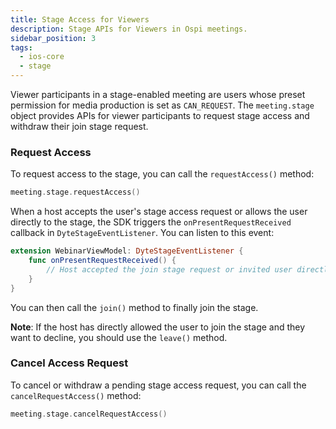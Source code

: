 ```yaml
---
title: Stage Access for Viewers
description: Stage APIs for Viewers in Ospi meetings.
sidebar_position: 3
tags:
  - ios-core
  - stage
---
```


Viewer participants in a stage-enabled meeting are users whose preset permission for media production is set as `CAN_REQUEST`.
The `meeting.stage` object provides APIs for viewer participants to request stage access and withdraw their join stage request.

### Request Access

To request access to the stage, you can call the `requestAccess()` method:

```swift
meeting.stage.requestAccess()
```

When a host accepts the user's stage access request or allows the user directly to the stage, the SDK triggers the
`onPresentRequestReceived` callback in `DyteStageEventListener`. You can listen to this event:

```swift
extension WebinarViewModel: DyteStageEventListener {
    func onPresentRequestReceived() {
        // Host accepted the join stage request or invited user directly to stage
    }
}
```

You can then call the `join()` method to finally join the stage.

**Note**: If the host has directly allowed the user to join the stage and they want to decline, you should use the `leave()` method.

### Cancel Access Request

To cancel or withdraw a pending stage access request, you can call the `cancelRequestAccess()` method:

```swift
meeting.stage.cancelRequestAccess()
```
